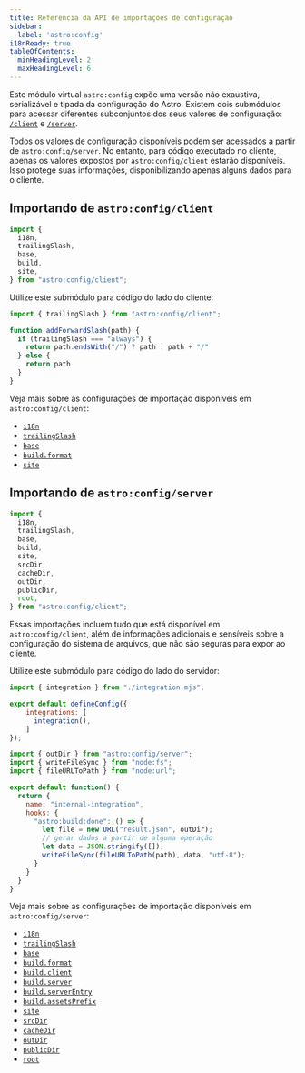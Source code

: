 ```yaml
---
title: Referência da API de importações de configuração
sidebar:
  label: 'astro:config'
i18nReady: true
tableOfContents:
  minHeadingLevel: 2
  maxHeadingLevel: 6
---
```



<p><Since v="5.7.0" /></p>

Este módulo virtual `astro:config` expõe uma versão não exaustiva, serializável e tipada da configuração do Astro. Existem dois submódulos para acessar diferentes subconjuntos dos seus valores de configuração: [`/client`](#importando-de-astroconfigclient) e [`/server`](#importando-de-astroconfigserver).

Todos os valores de configuração disponíveis podem ser acessados a partir de `astro:config/server`. No entanto, para código executado no cliente, apenas os valores expostos por `astro:config/client` estarão disponíveis. Isso protege suas informações, disponibilizando apenas alguns dados para o cliente.

## Importando de `astro:config/client`

```js
import {
  i18n, 
  trailingSlash,
  base,
  build,
  site,
} from "astro:config/client";
```
Utilize este submódulo para código do lado do cliente:

```js title="src/utils.js" ins={1} ins="trailingSlash"
import { trailingSlash } from "astro:config/client";

function addForwardSlash(path) {
  if (trailingSlash === "always") {
    return path.endsWith("/") ? path : path + "/"
  } else {
    return path
  }
}
```

Veja mais sobre as configurações de importação disponíveis em `astro:config/client`:

- [`i18n`](/pt-br/reference/configuration-reference/#i18n)
- [`trailingSlash`](/pt-br/reference/configuration-reference/#trailingslash)
- [`base`](/pt-br/reference/configuration-reference/#base)
- [`build.format`](/pt-br/reference/configuration-reference/#buildformat)
- [`site`](/pt-br/reference/configuration-reference/#site)



## Importando de `astro:config/server`

```js
import {
  i18n, 
  trailingSlash,
  base,
  build,
  site,
  srcDir,
  cacheDir,
  outDir,
  publicDir,
  root,
} from "astro:config/client";
```

Essas importações incluem tudo que está disponível em `astro:config/client`, além de informações adicionais e sensíveis sobre a configuração do sistema de arquivos, que não são seguras para expor ao cliente.

Utilize este submódulo para código do lado do servidor:

```js title="astro.config.mjs"
import { integration } from "./integration.mjs";

export default defineConfig({
    integrations: [
      integration(),
    ]
});
```

```js title="integration.mjs" ins={1} ins="outDir"
import { outDir } from "astro:config/server";
import { writeFileSync } from "node:fs";
import { fileURLToPath } from "node:url";

export default function() {
  return {
    name: "internal-integration",
    hooks: {
      "astro:build:done": () => {
        let file = new URL("result.json", outDir);
        // gerar dados a partir de alguma operação
        let data = JSON.stringify([]);
        writeFileSync(fileURLToPath(path), data, "utf-8");
      }
    }
  }
}
```

Veja mais sobre as configurações de importação disponíveis em `astro:config/server`:

- [`i18n`](/pt-br/reference/configuration-reference/#i18n)
- [`trailingSlash`](/pt-br/reference/configuration-reference/#trailingslash)
- [`base`](/pt-br/reference/configuration-reference/#base)
- [`build.format`](/pt-br/reference/configuration-reference/#buildformat)
- [`build.client`](/pt-br/reference/configuration-reference/#buildclient)
- [`build.server`](/pt-br/reference/configuration-reference/#buildserver)
- [`build.serverEntry`](/pt-br/reference/configuration-reference/#buildserverentry)
- [`build.assetsPrefix`](/pt-br/reference/configuration-reference/#buildassetsprefix)
- [`site`](/pt-br/reference/configuration-reference/#site)
- [`srcDir`](/pt-br/reference/configuration-reference/#srcdir)
- [`cacheDir`](/pt-br/reference/configuration-reference/#cachedir)
- [`outDir`](/pt-br/reference/configuration-reference/#outdir)
- [`publicDir`](/pt-br/reference/configuration-reference/#publicdir)
- [`root`](/pt-br/reference/configuration-reference/#root)
